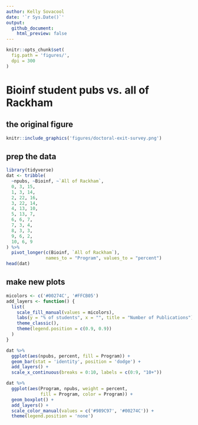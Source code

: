 ```yaml
---
author: Kelly Sovacool
date: '`r Sys.Date()`'
output: 
  github_document:
    html_preview: false
---
```

```r
knitr::opts_chunk$set(
  fig.path = 'figures/',
  dpi = 300
)
```

# Bioinf student pubs vs. all of Rackham

## the original figure

```r
knitr::include_graphics('figures/doctoral-exit-survey.png')
```

## prep the data

```r
library(tidyverse)
dat <- tribble(
  ~npubs, ~Bioinf, ~`All of Rackham`,
  0, 3, 15,
  1, 3, 14,
  2, 22, 16,
  3, 22, 14,
  4, 13, 10,
  5, 13, 7,
  6, 6, 7,
  7, 3, 4,
  8, 3, 3,
  9, 6, 2,
  10, 6, 9
) %>% 
  pivot_longer(c(Bioinf, `All of Rackham`), 
               names_to = "Program", values_to = "percent")
head(dat)
```

## make new plots

```r
micolors <- c('#00274C', '#FFCB05')
add_layers <- function() {
  list(
    scale_fill_manual(values = micolors),
    labs(y = "% of students", x = "", title = "Number of Publications"),
    theme_classic(),
    theme(legend.position = c(0.9, 0.9))
  )
}
```


```r
dat %>% 
  ggplot(aes(npubs, percent, fill = Program)) +
  geom_bar(stat = 'identity', position = 'dodge') +
  add_layers() +
  scale_x_continuous(breaks = 0:10, labels = c(0:9, "10+"))
```

```r
dat %>% 
  ggplot(aes(Program, npubs, weight = percent, 
             fill = Program, color = Program)) +
  geom_boxplot() +
  add_layers() +
  scale_color_manual(values = c('#989C97', '#00274C')) +
  theme(legend.position = 'none')
```

